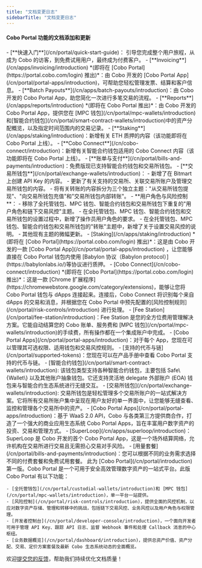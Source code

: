 ```yaml
---
title: "文档变更日志"
sidebarTitle: "文档变更日志"
---
```


#### Cobo Portal 功能的文档添加和更新

<Steps>
    <Step title="2024 年 9 月 10 日" icon="star">
    - [**快速入门**](/cn/portal/quick-start-guide)： 引导您完成整个用户旅程，从成为 Cobo 的访客，到免费试用用户，最终成为付费客户。
    - [**Invoicing**](/cn/apps/invoicing/introduction) *(即将在 [Cobo Portal](https://portal.cobo.com/login) 推出)*：由 Cobo 开发的 [Cobo Portal App](/cn/portal/portal-apps/introduction)，可帮助您轻松管理发票、结算和客户信息。
    - [**Batch Payouts**](/cn/apps/batch-payouts/introduction)：由 Cobo 开发的 Cobo Portal App，助您简化一次进行多笔交易的流程。
    - [**Reports**](/cn/apps/reports/introduction) *(即将在 Cobo Portal 推出)*：由 Cobo 开发的 Cobo Portal App，提供您在 [MPC 钱包](/cn/portal/mpc-wallets/introduction)和[智能合约钱包](/cn/portal/smart-contract-wallets/introduction)中的资产分配概览，以及指定时间范围内的交易记录。
    - [**Staking**](/cn/apps/staking/introduction)：新增有关 ETH 质押的内容（该功能即将在 Cobo Portal 上线）。
    - [**Cobo Connect**](/cn/cobo-connect/introduction)：新增有关智能合约钱包适用的 Cobo Connect 内容（该功能即将在 Cobo Portal 上线）。
    - [**账单与支付**](/cn/portal/bills-and-payments/introduction)：免费版现已支持智能合约钱包和交易所钱包。
    - [**交易所钱包**](/cn/portal/exchange-wallets/introduction)：
        - 新增了在 Bitmart 上创建 API Key 的内容。
        - 更新了有关支持的交易所、关联交易所账户及管理交易所钱包的内容。
        - 将有关转账的内容拆分为三个独立主题："从交易所钱包提现"、"向交易所钱包充值"和"交易所钱包内部转账"。
    - **用户角色与风险控制**：
        - 移除了全托管钱包、MPC 钱包、智能合约钱包和交易所钱包下重复的"用户角色和链下交易风控"主题。
        - 在全托管钱包、MPC 钱包、智能合约钱包和交易所钱包的设置过程中，新增了操作员用户角色的要求。
        - 在全托管钱包、MPC 钱包、智能合约钱包和交易所钱包的"转账"主题中，新增了关于设置交易风控的说明。
    - 其他现有主题的微幅更新。
  </Step>
  <Step title="2024 年 8 月 9 日" icon="star">
    - [Staking](/cn/apps/staking/introduction) *(即将在 [Cobo Portal](https://portal.cobo.com/login) 推出)*：这是由 Cobo 开发的一款 [Cobo Portal App](/cn/portal/portal-apps/introduction) ，让您能够直接在 Cobo Portal 钱包内使用  [Babylon 协议（Babylon protocol）](https://babylonlabs.io/)等协议进行质押。
    - [Cobo Connect](/cn/cobo-connect/introduction) *(即将在 [Cobo Portal](https://portal.cobo.com/login) 推出)*：这是一款 [Chrome 扩展程序](https://chromewebstore.google.com/category/extensions)，能够让您将 Cobo Portal 钱包与 dApps 连接起来。连接后，Cobo Connect 将识别每个来自 dApps 的交易和消息，并根据您在 Cobo Portal 中预先配置的[风险控制规则](/cn/portal/risk-controls/introduction) 进行处理。
    - [Fee Station](/cn/portal/fee-station/introduction)：Fee Station 是您的全方位费用管理解决方案。它能自动结算您的 Cobo 账单、服务费和 [MPC 钱包](/cn/portal/mpc-wallets/introduction)的手续费，所有操作都在一个集成账户中完成。
    - [Cobo Portal Apps](/cn/portal/portal-apps/introduction)：对于每个 App，您现在可以管理其可选权限、适用钱包和交易风控规则。
    - [支持的代币与链](/cn/portal/supported-tokens)：您现在可以在产品手册中查看 Cobo Portal 支持的代币与链。
  </Step>
  <Step title="2024 年 7 月 17 日" icon="star">
    - [智能合约钱包](/cn/portal/smart-contract-wallets/introduction): 该钱包类型支持各种智能合约钱包，主要包括 Safe\{Wallet\} 以及其他账户抽象钱包。它还支持灵活地 delegate 外部账户 (EOA) 钱包来与智能合约生态系统进行无缝交互。
    - [交易所钱包](/cn/portal/exchange-wallets/introduction): 交易所钱包是轻松管理多个交易所账户的一站式解决方案。它将所有交易所账户集中呈现在用户友好的单一界面中，让您能够无缝查看、监控和管理各个交易所中的资产。
    - [Cobo Portal Apps](/cn/portal/portal-apps/introduction)：基于 WaaS 2.0 API，Cobo 与各类第三方提供商合作，打造了一个强大的商业应用生态系统 Cobo Portal Apps，旨在丰富用户数字资产的投资、交易和管理方式。
    - [SuperLoop](/cn/apps/superloop/introduction)：SuperLoop 是 Cobo 开发的首个 Cobo Portal App，这是一个场外结算网络，允许机构在交易所进行交易且无需担心交易对手风险。
    - [用量套餐](/cn/portal/bills-and-payments/introduction)：您可以根据不同的业务需求选择不同的付费套餐和免费试用套餐。
  </Step>
  <Step title="2024 年 6 月 10 日" icon="star">
    此为 [Cobo Portal](/cn/portal/introduction) 第一版。Cobo Portal 是一个可用于安全高效管理数字资产的一站式平台。此版 Cobo Portal 有以下功能：

    - [全托管钱包](/cn/portal/custodial-wallets/introduction)和 [MPC 钱包](/cn/portal/mpc-wallets/introduction)，单一平台一站提供。
    - [风险控制](/cn/portal/risk-controls/introduction)，提供全面的风控机制，以应对数字资产存储、管理和转移中的挑战，包括链下交易风控、业务风控以及用户角色与权限管理。
    - [开发者控制台](/cn/portal/developer-console/introduction)，一个面向开发者可用于管理 API Key、跟踪 API 日志、监督 Webhook 事件和处理 Callback 消息的中心枢纽。
    - [业务数据概览](/cn/portal/dashboard/introduction)，提供总资产价值、资产分配、交易、定价方案套餐及最新 Cobo 生态系统动态的全面概览。
  </Step>
</Steps>

<Tip>欢迎[提交您的反馈](https://forms.zohopublic.com/cobo/form/DocumentFeedbackForm/formperma/QvLOhxJv1_JMsJ-1dleZ8Itb_7rzN-LtgvsDdxosoVI?referrername=manuals)，帮助我们持续优化文档质量！</Tip>